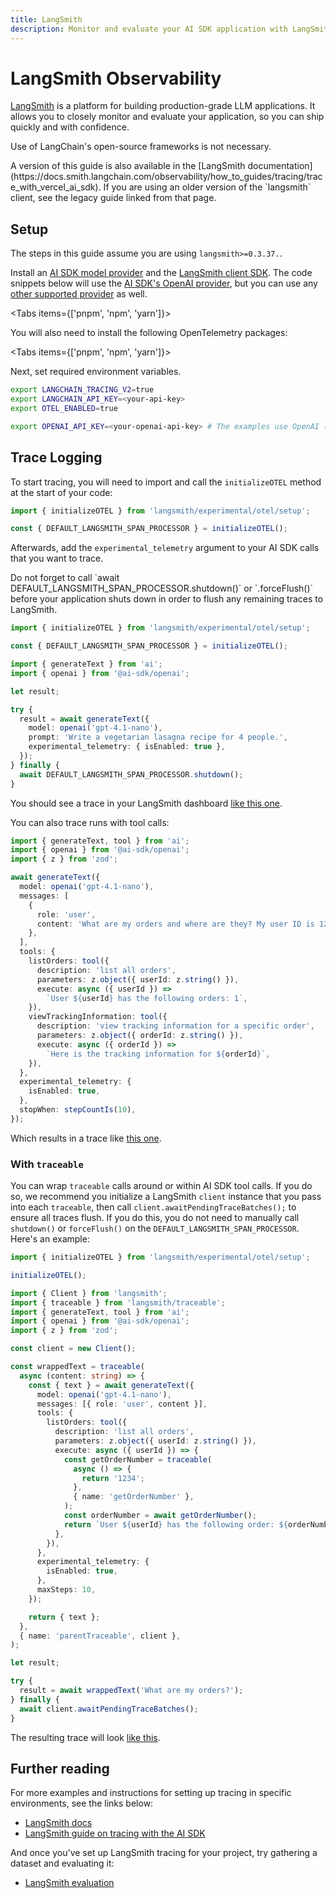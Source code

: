 ```yaml
---
title: LangSmith
description: Monitor and evaluate your AI SDK application with LangSmith
---
```


# LangSmith Observability

[LangSmith](https://docs.smith.langchain.com) is a platform for building production-grade LLM applications.
It allows you to closely monitor and evaluate your application, so you can ship quickly and with confidence.

Use of LangChain's open-source frameworks is not necessary.

<Note>
  A version of this guide is also available in the [LangSmith
  documentation](https://docs.smith.langchain.com/observability/how_to_guides/tracing/trace_with_vercel_ai_sdk).
  If you are using an older version of the `langsmith` client, see the legacy
  guide linked from that page.
</Note>

## Setup

<Note>The steps in this guide assume you are using `langsmith>=0.3.37.`.</Note>

Install an [AI SDK model provider](/providers/ai-sdk-providers) and the [LangSmith client SDK](https://npmjs.com/package/langsmith).
The code snippets below will use the [AI SDK's OpenAI provider](/providers/ai-sdk-providers/openai), but you can use any [other supported provider](/providers/ai-sdk-providers/) as well.

<Tabs items={['pnpm', 'npm', 'yarn']}>
  <Tab>
    <Snippet text="pnpm add @ai-sdk/openai langsmith" dark />
  </Tab>
  <Tab>
    <Snippet text="npm install @ai-sdk/openai langsmith" dark />
  </Tab>
  <Tab>
    <Snippet text="yarn add @ai-sdk/openai langsmith" dark />
  </Tab>
</Tabs>

You will also need to install the following OpenTelemetry packages:

<Tabs items={['pnpm', 'npm', 'yarn']}>
  <Tab>
    <Snippet
      text="pnpm add @opentelemetry/sdk-trace-base @opentelemetry/exporter-trace-otlp-proto @opentelemetry/context-async-hooks"
      dark
    />
  </Tab>
  <Tab>
    <Snippet
      text="npm install @opentelemetry/sdk-trace-base @opentelemetry/exporter-trace-otlp-proto @opentelemetry/context-async-hooks"
      dark
    />
  </Tab>
  <Tab>
    <Snippet
      text="yarn add @opentelemetry/sdk-trace-base @opentelemetry/exporter-trace-otlp-proto @opentelemetry/context-async-hooks"
      dark
    />
  </Tab>
</Tabs>

Next, set required environment variables.

```bash
export LANGCHAIN_TRACING_V2=true
export LANGCHAIN_API_KEY=<your-api-key>
export OTEL_ENABLED=true

export OPENAI_API_KEY=<your-openai-api-key> # The examples use OpenAI (replace with your selected provider)
```

## Trace Logging

To start tracing, you will need to import and call the `initializeOTEL` method at the start of your code:

```ts
import { initializeOTEL } from 'langsmith/experimental/otel/setup';

const { DEFAULT_LANGSMITH_SPAN_PROCESSOR } = initializeOTEL();
```

Afterwards, add the `experimental_telemetry` argument to your AI SDK calls that you want to trace.

<Note>
  Do not forget to call `await DEFAULT_LANGSMITH_SPAN_PROCESSOR.shutdown()` or
  `.forceFlush()` before your application shuts down in order to flush any
  remaining traces to LangSmith.
</Note>

```ts highlight="14"
import { initializeOTEL } from 'langsmith/experimental/otel/setup';

const { DEFAULT_LANGSMITH_SPAN_PROCESSOR } = initializeOTEL();

import { generateText } from 'ai';
import { openai } from '@ai-sdk/openai';

let result;

try {
  result = await generateText({
    model: openai('gpt-4.1-nano'),
    prompt: 'Write a vegetarian lasagna recipe for 4 people.',
    experimental_telemetry: { isEnabled: true },
  });
} finally {
  await DEFAULT_LANGSMITH_SPAN_PROCESSOR.shutdown();
}
```

You should see a trace in your LangSmith dashboard [like this one](https://smith.langchain.com/public/21d33490-d522-4928-a944-a09e988d539c/r).

You can also trace runs with tool calls:

```ts
import { generateText, tool } from 'ai';
import { openai } from '@ai-sdk/openai';
import { z } from 'zod';

await generateText({
  model: openai('gpt-4.1-nano'),
  messages: [
    {
      role: 'user',
      content: 'What are my orders and where are they? My user ID is 123',
    },
  ],
  tools: {
    listOrders: tool({
      description: 'list all orders',
      parameters: z.object({ userId: z.string() }),
      execute: async ({ userId }) =>
        `User ${userId} has the following orders: 1`,
    }),
    viewTrackingInformation: tool({
      description: 'view tracking information for a specific order',
      parameters: z.object({ orderId: z.string() }),
      execute: async ({ orderId }) =>
        `Here is the tracking information for ${orderId}`,
    }),
  },
  experimental_telemetry: {
    isEnabled: true,
  },
  stopWhen: stepCountIs(10),
});
```

Which results in a trace like [this one](https://smith.langchain.com/public/e6122734-2762-4ae0-986b-0cbe4d68692f/r).

### With `traceable`

You can wrap `traceable` calls around or within AI SDK tool calls. If you do so, we recommend you initialize a LangSmith `client` instance
that you pass into each `traceable`, then call `client.awaitPendingTraceBatches();` to ensure all traces flush. If you do this, you do not need
to manually call `shutdown()` or `forceFlush()` on the `DEFAULT_LANGSMITH_SPAN_PROCESSOR`. Here's an example:

```ts highlight="40"
import { initializeOTEL } from 'langsmith/experimental/otel/setup';

initializeOTEL();

import { Client } from 'langsmith';
import { traceable } from 'langsmith/traceable';
import { generateText, tool } from 'ai';
import { openai } from '@ai-sdk/openai';
import { z } from 'zod';

const client = new Client();

const wrappedText = traceable(
  async (content: string) => {
    const { text } = await generateText({
      model: openai('gpt-4.1-nano'),
      messages: [{ role: 'user', content }],
      tools: {
        listOrders: tool({
          description: 'list all orders',
          parameters: z.object({ userId: z.string() }),
          execute: async ({ userId }) => {
            const getOrderNumber = traceable(
              async () => {
                return '1234';
              },
              { name: 'getOrderNumber' },
            );
            const orderNumber = await getOrderNumber();
            return `User ${userId} has the following order: ${orderNumber}`;
          },
        }),
      },
      experimental_telemetry: {
        isEnabled: true,
      },
      maxSteps: 10,
    });

    return { text };
  },
  { name: 'parentTraceable', client },
);

let result;

try {
  result = await wrappedText('What are my orders?');
} finally {
  await client.awaitPendingTraceBatches();
}
```

The resulting trace will look [like this](https://smith.langchain.com/public/296a0134-f3d4-4e54-afc7-b18f2c190911/r).

## Further reading

For more examples and instructions for setting up tracing in specific environments, see the links below:

- [LangSmith docs](https://docs.smith.langchain.com)
- [LangSmith guide on tracing with the AI SDK](https://docs.smith.langchain.com/observability/how_to_guides/tracing/trace_with_vercel_ai_sdk)

And once you've set up LangSmith tracing for your project, try gathering a dataset and evaluating it:

- [LangSmith evaluation](https://docs.smith.langchain.com/evaluation)
